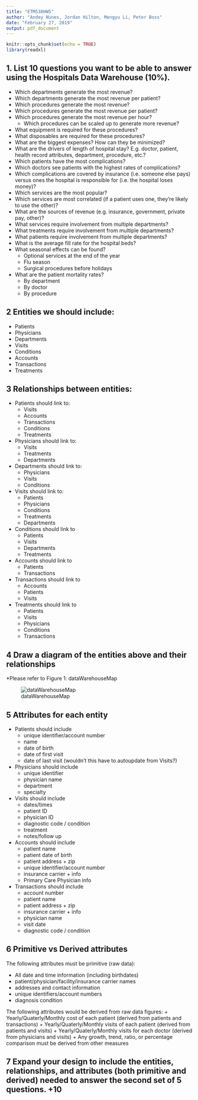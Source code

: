 ```yaml
---
title: "ETM538HW5"
author: "Andey Nunes, Jordan Hilton, Mengyu Li, Peter Boss"
date: "February 27, 2019"
output: pdf_document
---
```


```r
knitr::opts_chunk$set(echo = TRUE)
library(readxl)
```


## 1. List 10 questions you want to be able to answer using the Hospitals Data Warehouse (10%).  

* Which departments generate the most revenue?  
* Which departments generate the most revenue per patient?  
* Which procedures generate the most revenue?  
* Which procedures generate the most revenue per patient?  
* Which procedures generate the most revenue per hour?  
    + Which procedures can be scaled up to generate more revenue?  
* What equipment is required for these procedures?  
* What disposables are required for these procedures?  
* What are the biggest expenses?  How can they be minimized?  
* What are the drivers of length of hospital stay?  E.g. doctor, patient, health record attributes, department, procedure, etc.?  
* Which patients have the most complications?  
* Which doctors see patients with the highest rates of complications?  
* Which complications are covered by insurance (i.e. someone else pays) versus ones the hospital is responsible for (i.e. the hospital loses money)?  
* Which services are the most popular?  
* Which services are most correlated (if a patient uses one, they're likely to use the other)?  
* What are the sources of revenue (e.g. insurance, government, private pay, other)?  
* What services require involvement from multiple departments?  
* What treatments require involvement from multiple departments?  
* What patients require involvement from multiple departments?  
* What is the average fill rate for the hospital beds?  
* What seasonal effects can be found?  
    + Optional services at the end of the year  
    + Flu season  
    + Surgical procedures before holidays  
* What are the patient mortality rates?  
    + By department  
    + By doctor  
    + By procedure  
  
  
## 2 Entities we should include:

* Patients
* Physicians
* Departments
* Visits
* Conditions
* Accounts
* Transactions
* Treatments

## 3 Relationships between entities:

* Patients should link to:
    + Visits
    + Accounts
    + Transactions
    + Conditions
    + Treatments
* Physicians should link to:
    + Visits
    + Treatments
    + Departments
* Departments should link to:
    + Physicians
    + Visits
    + Conditions
* Visits should link to:
    + Patients
    + Physicians
    + Conditions
    + Treatments
    + Departments
* Conditions should link to 
    + Patients
    + Visits
    + Departments
    + Treatments
* Accounts should link to
    + Patients
    + Transactions
* Transactions should link to
    + Accounts
    + Patients
    + Visits
* Treatments should link to
    + Patients
    + Visits
    + Physicians
    + Conditions
    + Transactions



## 4 Draw a diagram of the entities above and their relationships
*Please refer to Figure 1: dataWarehouseMap

![dataWarehouseMap](dataWarehouseMap.png)

## 5 Attributes for each entity

* Patients should include
    + unique identifier/account number
    + name
    + date of birth
    + date of first visit
    + date of last visit (wouldn't this have to autoupdate from Visits?)
* Physicians should include
    + unique identifier
    + physician name 
    + department
    + specialty
* Visits should include
    + dates/times
    + patient ID
    + physician ID
    + diagnostic code / condition
    + treatment
    + notes/follow up
 * Accounts should include
    + patient name
    + patient date of birth
    + patient address + zip
    + unique identifier/account number
    + insurance carrier + info
    + Primary Care Physician info
 * Transactions should include
    + account number 
    + patient name
    + patient address + zip
    + insurance carrier + info
    + physician name
    + visit date
    + diagnostic code / condition

## 6 Primitive vs Derived attributes

The following attributes must be primitive (raw data):

+ All date and time information (including birthdates)
+ patient/physician/facility/insurance carrier names
+ addresses and contact information
+ unique identifiers/account numbers
+ diagnosis condition

The following attributes would be derived from raw data figures:
+ Yearly/Quaterly/Monthly cost of each patient (derived from patients and transactions)
+ Yearly/Quaterly/Monthly visits of each patient (derived from patients and visits)
+ Yearly/Quaterly/Monthly visits for each doctor (derived from physicians and visits)
+ Any growth, trend, ratio, or percentage comparison must be derived from other measures


## 7 Expand your design to include the entities, relationships, and attributes (both primitive and derived) needed to answer the second set of 5 questions. +10























